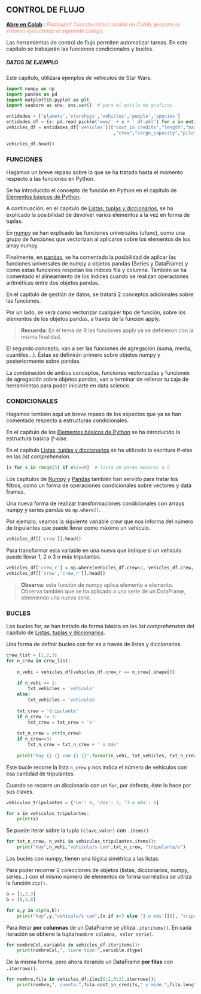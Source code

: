
## CONTROL DE FLUJO

__[Abre en Colab](https://colab.research.google.com/github/griu/mbdds_fc20/blob/master/Python/modulo1_tema4_Py_40_contr_flujo.ipynb)__ *: <span style="color:rgba(255, 99, 71, 0.8)">Padawan! Cuando inicies sesión en Colab, prepara el entorno ejecutando el siguiente código.</span>*

Las herramientas de control de flujo permiten automatizar tareas. En este capítulo se trabajarán las funciones condicionales y bucles.

##### DATOS DE EJEMPLO

Este capítulo, utilizara ejemplos de vehículos de Star Wars.

```python
import numpy as np
import pandas as pd
import matplotlib.pyplot as plt
import seaborn as sns; sns.set()  # para el estilo de graficos

entidades = ['planets','starships','vehicles','people','species']
entidades_df = {x: pd.read_pickle('www/' + x + '_df.pkl') for x in entidades}
vehicles_df = entidades_df['vehicles'][["cost_in_credits","length","max_atmosphering_speed"
                                        ,"crew","cargo_capacity","pilots","films"]].dropna()

vehicles_df.head()
```

### FUNCIONES

Hagamos un breve repaso sobre lo que se ha tratado hasta el momento respecto a las funciones en Python. 

Se ha introducido el concepto de función en Python en el capítulo de [Elementos básicos de Python](modulo1_tema4_Py_10_elem_bas.ipynb). 

A continuación, en el capítulo de [Listas, tuplas y diccionarios](modulo1_tema4_Py_30_colec_obj.ipynb), se ha explicado la posibilidad de devolver varios elementos a la vez en forma de tuplas.

En [numpy](modulo1_tema4_Py_31_numpy.ipynb) se han explicado las funciones universales (ufunc), como una grupo de funciones que vectorizan al aplicarse sobre los elementos de los array numpy. 

Finalmente, en [pandas](modulo1_tema4_Py_32_pandas.ipynb), se ha comentado la posibilidad de aplicar las funciones universales de numpy a objetos pandas (Series y DataFrame) y como estas funciones respetan los índices fila y columna. También se ha comentado el alineamiento de los índices cuando se realizan operaciones aritméticas entre dos objetos pandas.

En el capítulo de gestión de datos, se tratará 2 conceptos adicionales sobre las funciones.

Por un lado, se verá como vectorizar cualquier tipo de función, sobre los elementos de los objetos pandas, a través de la función apply.

> **Recuerda**: En el tema de R las funciones apply ya se definieron con la misma finalidad.

El segundo concepto, van a ser las funciones de agregación (suma, media, cuantiles...). Éstas se definirán primero sobre objetos numpy y posteriormente sobre pandas.

La combinación de ambos conceptos, funciones vectorizadas y funciones de agregación sobre objetos pandas, van a terminar de rellenar tu caja de herramientas para poder iniciarte en data science.

### CONDICIONALES

Hagamos también aquí un breve repaso de los aspectos que ya se han comentado respecto a estructuras condicionales.

En el capítulo de los [Elementos básicos de Python](modulo1_tema4_Py_10_elem_bas.ipynb) se ha introducido la estructura básica *if-else*. 

En el capítulo [Listas, tuplas y diccionarios](modulo1_tema4_Py_30_colec_obj.ipynb) se ha utilizado la escritura if-else en las *list comprehension*.

```python
[x for x in range(5) if x%2==0]  # lista de pares menores a 5
```

Los capítulos de [Numpy](modulo1_tema4_Py_31_numpy.ipynb) y [Pandas](modulo1_tema4_Py_32_pandas.ipynb) también han servido para tratar los filtros, como un forma de operaciones condicionales sobre vectores y data frames.

Una nueva forma de realizar transformaciones condicionales con arrays numpy y series pandas es `np.where()`.

Por ejemplo, veamos la siguiente variable *crew* que nos informa del número de tripulantes que puede llevar como máximo un vehículo. 

```python
vehicles_df[['crew']].head()
```

Para transformar esta variable en una nueva que indique si un vehículo puede llevar 1, 2 o 3 o más tripulantes.

```python
vehicles_df['crew_r'] = np.where(vehicles_df.crew<3, vehicles_df.crew, 3)
vehicles_df[['crew','crew_r']].head()
```

> **Observa**: esta función de numpy aplica elemento a elemento. Observa también que se ha aplicado a una serie de un DataFrame, obteniendo una nueva serie.

### BUCLES

Los bucles for, se han tratado de forma básica en las *list comprehension* del capítulo de [Listas, tuplas y diccionarios](modulo1_tema4_Py_30_colec_obj.ipynb).

Una forma de definir bucles con for es a través de listas y diccionarios.

```python
crew_list = [1,2,3]
for n_crew in crew_list:
    
    n_vehi = vehicles_df[vehicles_df.crew_r == n_crew].shape[0]
    
    if n_vehi == 1:
        txt_vehicles = 'vehículo'
    else:
        txt_vehicles = 'vehiculos'
    
    txt_crew = 'tripulante'
    if n_crew != 1:
        txt_crew = txt_crew + 's'
    
    txt_n_crew = str(n_crew)
    if n_crew==3:
        txt_n_crew = txt_n_crew + ' o más'
    
    print("Hay {} {} con {} {}".format(n_vehi, txt_vehicles, txt_n_crew, txt_crew))
```

Este bucle recorre la lista `n_crew` y nos indica el número de vehículos con esa cantidad de tripulantes.

Cuando se recorre un diccionario con un `for`, por defecto, éste lo hace por sus claves.

```python
vehiculos_tripulantes = {'un': 8, 'dos': 3, '3 o más': 6}

for x in vehiculos_tripulantes:
    print(x)
```

Se puede iterar sobre la tupla `(clave,valor)` con `.items()`

```python
for txt_n_crew, n_vehi in vehiculos_tripulantes.items():
    print("Hay",n_vehi,"vehículo/s con",txt_n_crew, "tripulante/s")
```

Los bucles con numpy, tienen una lógica simétrica a las listas. 

Para poder recorrer 2 colecciones de objetos (listas, diccionarios, numpy, series...) con el mismo número de elementos de forma correlativa se utiliza la función `zip()`.

```python
a = [1,2,3]
b = [8,3,6]

for x,y in zip(a,b):
    print("Hay",y,"vehículo/s con",[x if x<3 else '3 o más'][0], "tripulante/s")
```

Para iterar **por columnas** de un DataFrame se utiliza `.iteritems()`. En cada iteración se obtiene la tupla`(nombre columna, valor serie)`. 

```python
for nombreCol,variable in vehicles_df.iteritems():
    print(nombreCol,", tiene tipo:",variable.dtype)
```

De la misma forma, pero ahora iterando un DataFrame **por filas** con `.iterrows()`.

```python
for nombre,fila in vehicles_df.iloc[0:2,0:2].iterrows():
    print(nombre,", cuesta:",fila.cost_in_credits," y mide:",fila.length , "metros")
```

